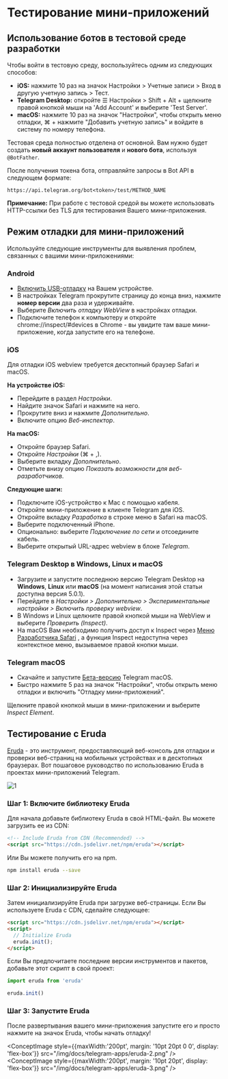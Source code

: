 
# Тестирование мини-приложений

## Использование ботов в тестовой среде разработки

Чтобы войти в тестовую среду, воспользуйтесь одним из следующих способов:

- **iOS:** нажмите 10 раз на значок Настройки > Учетные записи > Вход в другую учетную запись > Тест.
- **Telegram Desktop:** откройте ☰ Настройки > Shift + Alt + щелкните правой кнопкой мыши на 'Add Account' и выберите 'Test Server'.
- **macOS:** нажмите 10 раз на значок "Настройки", чтобы открыть меню отладки, ⌘ + нажмите "Добавить учетную запись" и войдите в систему по номеру телефона.

Тестовая среда полностью отделена от основной. Вам нужно будет создать **новый аккаунт пользователя** и **нового бота**, используя `@BotFather`.

После получения токена бота, отправляйте запросы в Bot API в следующем формате:

`https://api.telegram.org/bot<token>/test/METHOD_NAME`

**Примечание:** При работе с тестовой средой вы можете использовать HTTP-ссылки без TLS для тестирования Вашего мини-приложения.

## Режим отладки для мини-приложений

Используйте следующие инструменты для выявления проблем, связанных с вашими мини-приложениями:

### Android

- [Включить USB-отладку](https://developer.chrome.com/docs/devtools/remote-debugging/) на Вашем устройстве.
- В настройках Telegram прокрутите страницу до конца вниз, нажмите  **номер версии** два раза и удерживайте.
- Выберите _Включить отладку WebView_ в настройках отладки.
- Подключите телефон к компьютеру и откройте chrome://inspect/#devices в Chrome - вы увидите там ваше мини-приложение, когда запустите его на телефоне.

### iOS

Для отладки iOS webview требуется десктопный браузер Safari и macOS.

**На устройстве iOS:**

- Перейдите в раздел _Настройки_.
- Найдите значок Safari и нажмите на него.
- Прокрутите вниз и нажмите _Дополнительно_.
- Включите опцию _Веб-инспектор_.

**На macOS:**

- Откройте браузер Safari.
- Откройте _Настройки_ (⌘ + ,).
- Выберите вкладку _Дополнительно_.
- Отметьте внизу опцию _Показать возможности для веб-разработчиков_.

**Следующие шаги:**

- Подключите iOS-устройство к Mac с помощью кабеля.
- Откройте мини-приложение в клиенте Telegram для iOS.
- Откройте вкладку _Разработка_ в строке меню в Safari на macOS.
- Выберите подключенный iPhone.
- Опционально: выберите _Подключение по сети_ и отсоедините кабель.
- Выберите открытый URL-адрес webview в блоке _Telegram_.

### Telegram Desktop в Windows, Linux и macOS

- Загрузите и запустите последнюю версию Telegram Desktop на **Windows**, **Linux** или **macOS** (на момент написания этой статьи доступна версия 5.0.1).
- Перейдите в _Настройки > Дополнительно > Экспериментальные настройки > Включить проверку webview_.
- В Windows и Linux щелкните правой кнопкой мыши на WebView и выберите _Проверить (Inspect)_.
- На macOS Вам необходимо получить доступ к Inspect через [Меню Разработчика Safari](https://support.apple.com/en-gb/guide/safari/sfri20948/mac)
  , а функция Inspect недоступна через контекстное меню, вызываемое правой кнопки мыши.

### Telegram macOS

- Скачайте и запустите [Бета-версию](https://telegram.org/dl/macos/beta) Telegram macOS.
- Быстро нажмите 5 раз на значок "Настройки", чтобы открыть меню отладки и включить "Отладку мини-приложений".

Щелкните правой кнопкой мыши в мини-приложении и выберите _Inspect Element_.

## Тестирование с Eruda

[Eruda](https://github.com/liriliri/eruda) - это инструмент, предоставляющий веб-консоль для отладки и проверки веб-страниц на мобильных устройствах и в десктопных браузерах. Вот пошаговое руководство по использованию Eruda в проектах мини-приложений Telegram.

![1](/img/docs/telegram-apps/eruda-1.png)

### Шаг 1: Включите библиотеку Eruda

Для начала добавьте библиотеку Eruda в свой HTML-файл. Вы можете загрузить ее из CDN:

```html
<!-- Include Eruda from CDN (Recommended) -->
<script src="https://cdn.jsdelivr.net/npm/eruda"></script>
```

Или Вы можете получить его на npm.

```bash npm2yarn
npm install eruda --save
```

### Шаг 2: Инициализируйте Eruda

Затем инициализируйте Eruda при загрузке веб-страницы. Если Вы используете Eruda с CDN, сделайте следующее:

```html
<script src="https://cdn.jsdelivr.net/npm/eruda"></script>
<script>
  // Initialize Eruda
  eruda.init();
</script>

```

Если Вы предпочитаете последние версии инструментов и пакетов, добавьте этот скрипт в свой проект:

```jsx
import eruda from 'eruda'

eruda.init()
```

### Шаг 3: Запустите Eruda

После развертывания вашего мини-приложения запустите его и просто нажмите на значок Eruda, чтобы начать отладку!

<ConceptImage style={{maxWidth:'200pt', margin: '10pt 20pt 0 0', display: 'flex-box'}} src="/img/docs/telegram-apps/eruda-2.png" />
<ConceptImage style={{maxWidth:'200pt', margin: '10pt 20pt', display: 'flex-box'}}  src="/img/docs/telegram-apps/eruda-3.png" />
